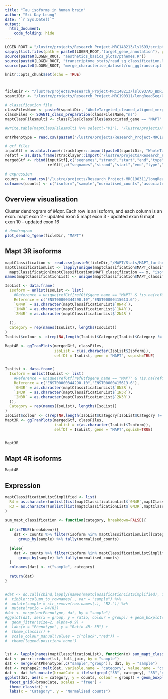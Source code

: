 ```yaml
---
title: "Tau isoforms in human brain"
author: "Szi Kay Leung"
date: "`r Sys.Date()`"
output:
  html_document:
    code_folding: hide
---
```


```r
LOGEN_ROOT = "/lustre/projects/Research_Project-MRC148213/lsl693/scripts/LOGen/"
sapply(list.files(path = paste0(LOGEN_ROOT,"target_gene_annotation"), pattern="*summarise*", full = T), source,.GlobalEnv)
source(paste0(LOGEN_ROOT, "aesthetics_basics_plots/pthemes.R"))
source(paste0(LOGEN_ROOT, "transcriptome_stats/read_sq_classification.R"))
source(paste0(LOGEN_ROOT, "merge_characterise_dataset/run_ggtranscript.R"))

knitr::opts_chunk$set(echo = TRUE)
```

# {.tabset .tabset-fade}

```r
ficleDir <- "/lustre/projects/Research_Project-MRC148213/lsl693/AD_BDR/devFicle/TargetGenes/"
sqantiDir <- "/lustre/projects/Research_Project-MRC190311/longReadSeq/ONTRNA/SFARI/6_sqanti/sqanti/"

# classification file
classFilesName <- paste0(sqantiDir, "WholeTargeted_cleaned_aligned_merged_collapsed_qced_RulesFilter_2reads2samples_classification_noMonoIntergenic.txt")
classFiles <- SQANTI_class_preparation(classFilesName,"ns")
maptClassFilesmulti <- classFiles[classFiles$associated_gene == "MAPT" & classFiles$exons != 1,]

#write.table(maptClassFilesmulti %>% select(-"V1"), "/lustre/projects/Research_Project-MRC148213/lsl693/AD_BDR/devFicle/Mapt_WholeTargeted_cleaned_aligned_merged_collapsed_qced_RulesFilter_2reads2samples_classification_noMonoIntergenic.txt", row.names = F, quote = F, sep = "\t")

ontPhenotype = read.csv(paste0("/lustre/projects/Research_Project-MRC190311/longReadSeq/ONTRNA/SFARI/0_metadata/WholeTargetedphenotype_fixedsex.csv"))

# gtf files
inputGtf = as.data.frame(rtracklayer::import(paste0(sqantiDir, "WholeTargeted_cleaned_aligned_merged_collapsed_qced_corrected_2reads2samples_Whole_2reads2samples_nomonointergenic.gtf")))
refGtf = as.data.frame(rtracklayer::import("/lustre/projects/Research_Project-MRC148213/lsl693/AD_BDR/E_MergedTargeted/4_characterise/TargetGenesRef/MAPT_gencode.gtf"))
mergedGtf <- rbind(inputGtf[,c("seqnames","strand","start","end","type","transcript_id","gene_id")] ,
                   refGtf[,c("seqnames","strand","start","end","type","transcript_id","gene_id")])

# expression
counts <- read.csv("/lustre/projects/Research_Project-MRC190311/longReadSeq/ONTRNA/SFARI/10_deseq/2_DTE/MAPT_DESeq2_whole_development_normAll.csv", header = F)
colnames(counts) <- c("isoform","sample","normalised_counts","associated_gene","associated_transcript","structural_category","subcategory","exons")
```

## Overview visualisation 

Cluster dendrogram of *Mapt*. Each row is an isoform, and each column is an exon.
mapt exon 2 - updated exon 5
mapt exon 3 - updated exon 6
mapt exon 10 - updated exon 16

```r
# dendrogram 
plot_dendro_Tgene(ficleDir, "MAPT")
```

## Mapt 3R isoforms

```r
maptClassification <- read.csv(paste0(ficleDir,"/MAPT/Stats/MAPT_further_classifications.csv"))
maptClassificationList <- lapply(unique(maptClassification$MAPT_classification), function(x) 
  maptClassification[maptClassification$MAPT_classification == x, "isoform"])
names(maptClassificationList) <- unique(maptClassification$MAPT_classification)

IsoList <- data.frame(
  Isoform = unlist(IsoList <- list(
    #Reference = unique(refGtf[refGtf$gene_name == "MAPT" & !is.na(refGtf$transcript_id), "transcript_id"]),
    Reference = c("ENST00000344290.10","ENST00000415613.6"),
    `0N4R` = as.character(maptClassificationList$`0N4R`),
    `1N4R` = as.character(maptClassificationList$`1N4R`),
    `2N4R` = as.character(maptClassificationList$`2N4R`)
    
  )),
  Category = rep(names(IsoList), lengths(IsoList))
)
IsoList$colour <- c(rep(NA,length(IsoList$Category[IsoList$Category != "DTE"])))

Mapt4R <- ggTranPlots(mergedGtf, classFiles,
                      isoList = c(as.character(IsoList$Isoform)),
                      selfDf = IsoList, gene = "MAPT", squish=TRUE)


IsoList <- data.frame(
  Isoform = unlist(IsoList <- list(
    #Reference = unique(refGtf[refGtf$gene_name == "MAPT" & !is.na(refGtf$transcript_id), "transcript_id"]),
    Reference = c("ENST00000344290.10","ENST00000415613.6"),
    `0N3R` = as.character(maptClassificationList$`0N3R`),
    `1N3R` = as.character(maptClassificationList$`1N3R`),
    `2N3R` = as.character(maptClassificationList$`2N3R`)
  )),
  Category = rep(names(IsoList), lengths(IsoList))
)
IsoList$colour <- c(rep(NA,length(IsoList$Category[IsoList$Category != "DTE"])))
Mapt3R <- ggTranPlots(mergedGtf, classFiles,
                      isoList = c(as.character(IsoList$Isoform)),
                      selfDf = IsoList, gene = "MAPT",squish=TRUE)


Mapt3R
```

## Mapt 4R isoforms

```r
Mapt4R
```


## Expression

```r
maptClassificationListSimplified <- list(
  R4 = as.character(unlist(list(maptClassificationList$`0N4R`,maptClassificationList$`1N4R`,maptClassificationList$`2N4R`))),
  R3 = as.character(unlist(list(maptClassificationList$`0N3R`,maptClassificationList$`1N3R`,maptClassificationList$`2N3R`)))
)

sum_mapt_classification <- function(category, breakdown=FALSE){
  
  if(isTRUE(breakdown)){
    dat <- counts %>% filter(isoform %in% maptClassificationList[[category]]) %>% 
      group_by(sample) %>% tally(normalised_counts) 
    
  }else{
    dat <- counts %>% filter(isoform %in% maptClassificationListSimplified[[category]]) %>% 
      group_by(sample) %>% tally(normalised_counts)  
  }
  colnames(dat) <- c("sample", category)
  
  return(dat)
}


#dat <- do.call(cbind,lapply(names(maptClassificationListSimplified), function(x) sum_mapt_classification(x))) %>% 
#  tibble::column_to_rownames(., var = "sample") %>%
#  mutate(sample = str_remove(row.names(.), "B2.")) %>% 
#  mutate(ratio = R4/R3)
#dat <- merge(ontPhenotype, dat, by = "sample") 
#ggplot(dat, aes(x = group, y = ratio, colour = group)) + geom_boxplot(outliers = FALSE) +
#  geom_jitter(size=2, alpha=0.9) +
#  labs(x = "Phenotype", y = "Ratio 4R: 3R") +
#  theme_classic() +
#  scale_colour_manual(values = c("black","red")) +
#  theme(legend.position='none')


lst <- lapply(names(maptClassificationList), function(x) sum_mapt_classification(x, breakdown = TRUE))
dat <- purrr::reduce(lst, full_join, by = "sample")
dat <- merge(ontPhenotype[,c("sample","group")], dat, by = "sample") 
dat <- reshape2::melt(dat, variable.name = "category", value.name = "counts") 
dat <- dat %>% mutate(broadCate = ifelse(grepl("3R", category), "3R","4R"))
ggplot(dat, aes(x = category, y = counts, colour = group)) + geom_boxplot(outliers = FALSE) +
  facet_grid(~broadCate, scales = "free") +
  theme_classic() +
  labs(x = "Category", y = "Normalised counts")
```

